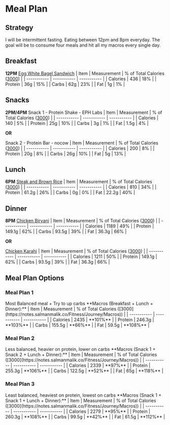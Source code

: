 
# Meal Plan

## Strategy

I will be intermittent fasting. Eating between 12pm and 8pm everyday. The goal will be to consume four meals and hit all my macros every single day.

## Breakfast

**12PM**
[Egg White Bagel Sandwich](https://notes.salmanmalik.co/Fitness/Recipes/Egg_White_Bagel)
| Item | Measurement | % of Total Calories ([3000](https://notes.salmanmalik.co/Fitness/Journey/Macros)) |
| ----------- | ----------- | ----------- |
| Calories | 436 | 18% |
| Protein | 36g | 15% |
| Carbs | 62g | 23% |
| Fat | 1g | 1% |

## Snacks

**2PM/4PM**
Snack 1 - Protein Shake - EPH Labs
| Item | Measurement | % of Total Calories ([3000](https://notes.salmanmalik.co/Fitness/Journey/Macros)) |
| ----------- | ----------- | ----------- |
| Calories | 140 | 5% |
| Protein | 25g | 10% |
| Carbs | 3g | 1% |
| Fat | 1.5g | 4% |

**OR**

Snack 2 - Protein Bar - nocow
| Item | Measurement | % of Total Calories ([3000](https://notes.salmanmalik.co/Fitness/Journey/Macros)) |
| ----------- | ----------- | ----------- |
| Calories | 200 | 8% |
| Protein | 20g | 8% |
| Carbs | 26g | 10% |
| Fat | 5g | 13% |


## Lunch

**6PM**
[Steak and Brown Rice](https://notes.salmanmalik.co/Fitness/Recipes/Steak_and_Brown_Rice)
| Item | Measurement | % of Total Calories ([3000](https://notes.salmanmalik.co/Fitness/Journey/Macros)) |
| ----------- | ----------- | ----------- |
| Calories | 810 | 34% |
| Protein | 61.2g | 26% |
| Carbs | 0g | 0% |
| Fat | 22.2g | 40% |

## Dinner

**8PM**
[Chicken Biryani](https://notes.salmanmalik.co/Fitness/Recipes/Chicken_Biryani)
| Item | Measurement | % of Total Calories ([3000](https://notes.salmanmalik.co/Fitness/Journey/Macros)) |
| ----------- | ----------- | ----------- |
| Calories | 1189 | 49% |
| Protein | 149.1g | 62% |
| Carbs | 93.5g | 39% |
| Fat | 36.3g | 66% |

**OR**

[Chicken Karahi](https://notes.salmanmalik.co/Fitness/Recipes/Chicken_Karahi)
| Item | Measurement | % of Total Calories ([3000](https://notes.salmanmalik.co/Fitness/Journey/Macros)) |
| ----------- | ----------- | ----------- |
| Calories | 1211 | 50% |
| Protein | 149.1g | 62% |
| Carbs | 93.5g | 39% |
| Fat | 36.3g | 66% |

## Meal Plan Options

### Meal Plan 1

<Callout type="note" emoji="⚠️">
  Most Balanced meal + Try to up carbs
</Callout>
**Macros (Breakfast + Lunch + Dinner):**
| Item | Measurement | % of Total Calories ([3000](https://notes.salmanmalik.co/Fitness/Journey/Macros)) |
| ----------- | ----------- | ----------- |
| Calories | 2435 | **101%** |
| Protein | 246.3g | **103%** |
| Carbs | 155.5g | **66%** |
| Fat | 59.5g | **108%** |

### Meal Plan 2

<Callout type="note" emoji="⚠️">
  Less balanced, heavier on protein, lower on carbs
</Callout>
**Macros (Snack 1 + Snack 2 + Lunch + Dinner):**
| Item | Measurement | % of Total Calories ([3000](https://notes.salmanmalik.co/Fitness/Journey/Macros)) |
| ----------- | ----------- | ----------- |
| Calories | 2339 | **97%** |
| Protein | 255.3g | **106%** |
| Carbs | 122.5g | **52%** |
| Fat | 65g | **118%** |

### Meal Plan 3

<Callout type="note" emoji="⚠️">
  Least balanced, heaviest on protein, lowest on carbs
</Callout>
**Macros (Snack 1 + Snack 1 + Lunch + Dinner):**
| Item | Measurement | % of Total Calories ([3000](https://notes.salmanmalik.co/Fitness/Journey/Macros)) |
| ----------- | ----------- | ----------- |
| Calories | 2279 | **95%** |
| Protein | 260.3g | **108%** |
| Carbs | 99.5g | **42%** |
| Fat | 61.5g | **112%** |